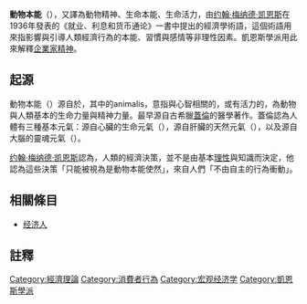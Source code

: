 '''動物本能'''（{{lang-en|Animal spirits}}），又譯為動物精神、生命本能、生命活力，由[[约翰·梅纳德·凯恩斯|约翰·梅纳德·凯恩斯]]在1936年發表的《就业、利息和货币通论》一書中提出的經濟學術語，這個術語用來指影響與引導人類經濟行為的本能、習慣與感情等非理性因素。凱恩斯學派用此來解釋[[企業家精神|企業家精神]]。

==起源==
動物本能（{{lang-en|Animal spirits}}）源自於{{lang-la|spiritus animalis}}，其中的animalis，意指與心智相關的，或有活力的，為動物與人類基本的生命力量與精神力量。最早源自古希臘[[蓋倫|蓋倫]]的醫學著作。蓋倫認為人體有三種基本元氣：源自心臟的生命元氣（{{lang-la|spiritus vitalis}}），源自肝臟的天然元氣（{{lang-la|spiritus naturalis}}），以及源自大腦的靈魂元氣（{{lang-la|spiritus animalis}}）。

[[约翰·梅纳德·凯恩斯|约翰·梅纳德·凯恩斯]]認為，人類的經濟決策，並不是由基本[[理性|理性]]與知識而決定，他認為這些決策「只能被視為是動物本能使然」，來自人們「不由自主的行為衝動」。

==相關條目==
*[[经济人|经济人]]

==註釋==
{{reflist}}
[[Category:經濟理論|Category:經濟理論]]
[[Category:消費者行為|Category:消費者行為]]
[[Category:宏观经济学|Category:宏观经济学]]
[[Category:凱恩斯學派|Category:凱恩斯學派]]